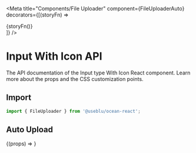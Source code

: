 
<Meta
  title="Components/File Uploader"
  component={FileUploaderAuto}
  decorators={[(storyFn) => <div className="input-story">{storyFn()}</div>]}
/>

# Input With Icon API

The API documentation of the Input type With Icon React component.
Learn more about the props and the CSS customization points.

## Import

```javascript
import { FileUploader } from '@useblu/ocean-react';
```

## Auto Upload

<Canvas>
  <Story
    name="autoupload"
    parameters={{
      controls: { exclude: /^blocked*/ },
    }}
    args={{
      accept: 'image/*',
      maxFiles: 5,
    }}
    argTypes={{
      label: {
        accept: 'text',
      },
    }}
  >
    {(props) => <FileUploaderAuto id="input-with-icon" {...props} />}
  </Story>
</Canvas>

